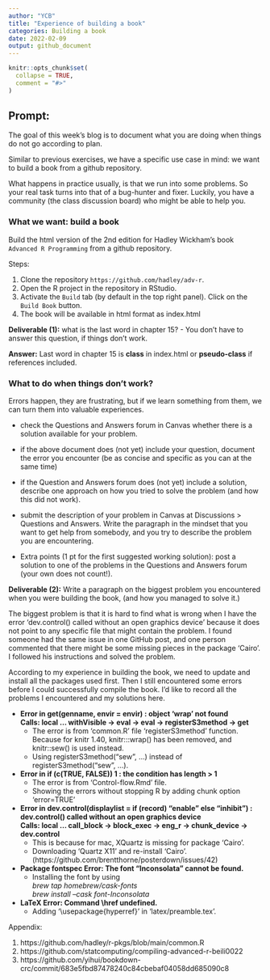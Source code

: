 ```yaml
---
author: "YCB"
title: "Experience of building a book"
categories: Building a book
date: 2022-02-09
output: github_document
---
```


<!-- README.md is generated from README.Rmd. Please edit that file -->

```r
knitr::opts_chunk$set(
  collapse = TRUE,
  comment = "#>"
)
```

## Prompt:


The goal of this  week's blog is to document what you are doing when things do not go according to plan. 

Similar to previous exercises, we have a specific use case in mind: we want to build a book from a github repository. 

What happens in practice usually, is that we run into some problems. 
So your real task turns into that of a bug-hunter and fixer. Luckily, you have a community (the class discussion board) who might be able to help you. 



### What we want: build a book

Build the html version of the 2nd edition for Hadley Wickham's book `Advanced R Programming` from a github repository.

Steps:

1. Clone the repository `https://github.com/hadley/adv-r`.
2. Open the R project in the repository in RStudio.
3. Activate the `Build` tab (by default in the top right panel). Click on the `Build Book` button.
4. The book will be available in html format as index.html

**Deliverable (1):** what is the last word in chapter 15? - You don't have to answer this question, if things don't work. 

**Answer:** Last word in chapter 15 is **class** in index.html or **pseudo-class** if references included.

### What to do when things don't work?

Errors happen, they are frustrating, but if we learn something from them, we can turn them into valuable experiences.

- check the Questions and Answers forum in Canvas whether there is a solution available for your problem. 

- if the above document does (not yet) include your question, document the error you encounter (be as concise and specific as you can at the same time)

- if the Question and Answers forum does (not yet) include a solution, describe one approach on how you tried to solve the problem (and how this did not work).

- submit the description of your problem in Canvas at Discussions > Questions and Answers.  Write the paragraph in the mindset that you want to get help from somebody, and you try to describe the problem you are encountering. 

- Extra points (1 pt for the first suggested working solution): post a solution to one of the problems in the Questions and Answers forum (your own does not count!). 


**Deliverable (2):** Write a paragraph on the biggest problem you encountered when you were building the book, (and how you managed to solve it.)

The biggest problem is that it is hard to find what is wrong when I have the error 'dev.control() called without an open graphics device' because it does not point to any specific file that might contain the problem. I found someone had the same issue in one GitHub post, and one person commented that there might be some missing pieces in the package 'Cairo'. I followed his instructions and solved the problem.

According to my experience in building the book, we need to update and install all the packages used first. Then I still encountered some errors before I could successfully compile the book. I'd like to record all the problems I encountered and my solutions here.

* **Error in get(genname, envir = envir) : object 'wrap' not found**\
  **Calls: local ... withVisible -> eval -> eval -> registerS3method -> get**
  + The error is from 'common.R' file 'registerS3method' function. Because for knitr 1.40, knitr:::wrap() has been removed, and knitr::sew() is used instead.
  + Using registerS3method("sew", ...) instead of registerS3method("sew", ...).
* **Error in if (c(TRUE, FALSE)) 1 : the condition has length > 1**
  + The error is from 'Control-flow.Rmd' file.
  + Showing the errors without stopping R by adding chunk option 'error=TRUE'
* **Error in dev.control(displaylist = if (record) "enable" else "inhibit") :**\
  **dev.control() called without an open graphics device**\
  **Calls: local ... call_block -> block_exec -> eng_r -> chunk_device -> dev.control**\
  + This is because for mac, XQuartz is missing for package 'Cairo'. 
  + Downloading 'Quartz X11' and re-install 'Cairo'. (https://github.com/brentthorne/posterdown/issues/42)

* **Package fontspec Error: The font "Inconsolata" cannot be found.**
  + Installing the font by using \
    *brew tap homebrew/cask-fonts*\
    *brew install --cask font-Inconsolata*

* **LaTeX Error: Command \\href undefined.**
  + Adding '\\usepackage{hyperref}' in 'latex/preamble.tex'.

Appendix:

1. https://github.com/hadley/r-pkgs/blob/main/common.R\
2. https://github.com/statcomputing/compiling-advanced-r-beili0022\
3. https://github.com/yihui/bookdown-crc/commit/683e5fbd87478240c84cbebaf04058dd685090c8
<!-- You can write your experience directly into the `README.Rmd` file. Just make sure that you change the yaml at the top: change the author at the top, and give your post a new title (don't change the category :))  -->

<!-- Commit and push to your repo and you are done! -->

